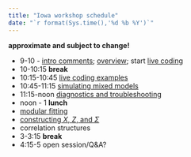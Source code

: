 ```yaml
---
title: "Iowa workshop schedule"
date: "`r format(Sys.time(),'%d %b %Y')`"
---
```


**approximate and subject to change!**

* 9-10 - [intro comments](notes/intro.html); [overview](notes/glmm.html); start [live coding](notes/mixed_lab.html)
* 10-10:15 **break**
* 10:15-10:45 [live coding examples](notes/mixed_lab.html)
* 10:45-11:15 [simulating mixed models](notes/simulation.html)
* 11:15-noon [diagnostics and troubleshooting](notes/troubleshooting.html)
* noon - 1 **lunch**
* [modular fitting](notes/modular.html)
* [constructing $X$, $Z$, and $\Sigma$](notes/constructing.html)
* correlation structures
* 3-3:15 **break**
* 4:15-5 open session/Q&A?



